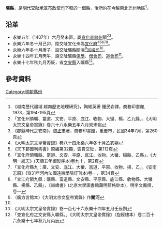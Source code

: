'''曠縣'''，是[[明代|明代]][[交阯承宣布政使司|交阯承宣布政使司]]下轄的一個縣，治所約在今越南北光州地區<ref>《越南歷代疆域 越南歷史地理研究》，陶維英著 鍾民岩譯，商務印書館, 1973，第194-195頁</ref>。
== 沿革 ==
* 永樂五年（1407年）六月癸未置，屬[[宣化直隸州|宣化直隸州]]領<ref>「宣化州領曠、當道、文安、平原、底江、收物、大蠻、楊、乙九縣」，《大明太宗文皇帝實錄》卷六十八永樂五年六月癸未朔</ref><ref>《郡縣時代之安南》，[[黎正甫|黎正甫]]著，商務印書館，重慶市，民國34年7月，第260頁</ref>。
* 永樂六年冬十月己卯，陞交阯宣化州為[[宣化府_(交阯)|宣化府]]<ref name="#1">《大明太宗文皇帝實錄》卷八十四永樂六年冬十月乙亥朔</ref><ref>《天下郡國利病書》原編第32冊，雲貴交阯，第112頁</ref><ref>「宣化府領曠縣、當道、文安、平原、底江、收物、大蠻、楊縣、乙縣」，《大明一統志》(天順五年御製序本)卷九十，第2頁</ref><ref>「宣化府縣九：廣、文安、底江、大蠻、當道、平原、收物、揚、乙」，《安南志原》(1931年河內法國遠東學院訂刊本)卷一，第34頁</ref><ref>「宣江府領九縣：曠縣、富道縣、文安縣、平原縣、底江縣、收物縣、大蠻縣、楊縣、乙縣」，《越嶠書》(北京大學圖書館藏明藍格鈔本)，明李文鳳撰，卷一</ref>。
* 永樂六年冬十月庚子，設交阯曠縣關濠<ref>（廣方言館本）《大明太宗文皇帝實錄》作'''關河'''</ref>[[巡檢司|巡檢司]]<ref name="#1"/>。
* 永樂十四年五月丙午，設交阯曠縣[[儒學官|儒學]]、[[僧會司|僧會司]]、[[道會司|道會司]]<ref>《大明太宗文皇帝實錄》卷一百七十六永樂十四年五月壬辰朔</ref>。
* 永樂十七年秋九月丙辰，省[[文安縣_(交阯)|文安縣]]入曠縣<ref>「並宣化府之文安縣入曠縣。」《大明太宗文皇帝實錄》（抱經樓本）卷二百十六永樂十七年秋九月丙辰</ref>。
== 參考資料 ==
{{reflist}}
{{交阯承宣布政使司行政區劃}}
[[Category:明朝縣份|Category:明朝縣份]]